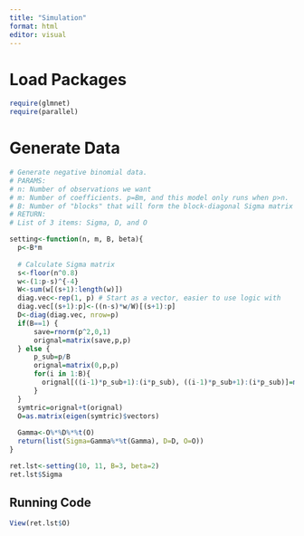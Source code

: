 ```yaml
---
title: "Simulation"
format: html
editor: visual
---
```


# Load Packages

```r
require(glmnet)
require(parallel)
```

# Generate Data

```r
# Generate negative binomial data.
# PARAMS:
# n: Number of observations we want
# m: Number of coefficients. p=Bm, and this model only runs when p>n.
# B: Number of "blocks" that will form the block-diagonal Sigma matrix
# RETURN:
# List of 3 items: Sigma, D, and O

setting<-function(n, m, B, beta){
  p<-B*m
  
  # Calculate Sigma matrix
  s<-floor(n^0.8)
  w<-(1:p-s)^{-4}
  W<-sum(w[(s+1):length(w)])
  diag.vec<-rep(1, p) # Start as a vector, easier to use logic with
  diag.vec[(s+1):p]<-((n-s)*w/W)[(s+1):p]
  D<-diag(diag.vec, nrow=p)
  if(B==1) { 
      save=rnorm(p^2,0,1)
      orignal=matrix(save,p,p)
  } else {
      p_sub=p/B
      orignal=matrix(0,p,p)
      for(i in 1:B){
        orignal[((i-1)*p_sub+1):(i*p_sub), ((i-1)*p_sub+1):(i*p_sub)]=matrix(rnorm(p_sub^2,0,1),p_sub,p_sub)
      }
  }
  symtric=orignal+t(orignal)           
  O=as.matrix(eigen(symtric)$vectors)
  
  Gamma<-O%*%D%*%t(O)
  return(list(Sigma=Gamma%*%t(Gamma), D=D, O=O))
}
```

```r
ret.lst<-setting(10, 11, B=3, beta=2)
ret.lst$Sigma
```

## Running Code

```r
View(ret.lst$O)
```
